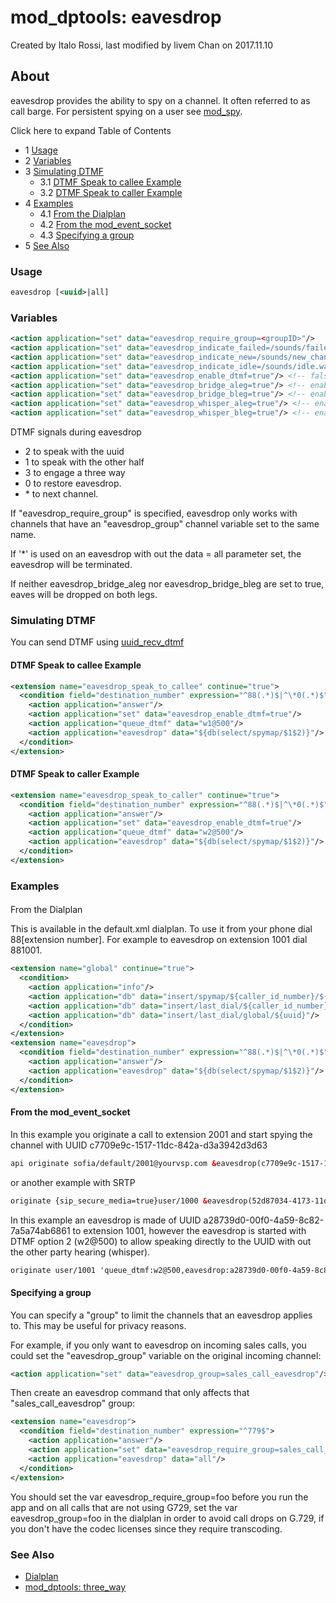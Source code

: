 
# mod_dptools: eavesdrop 

 Created by  Italo Rossi, last modified by  livem Chan on 2017.11.10

## About

eavesdrop provides the ability to spy on a channel. It often referred to as call barge. For persistent spying on a user see [mod\_spy](../mod_spy_6586547.mdx#about).

Click here to expand Table of Contents

* 1 [Usage](#-freeswitch--mod_dptools-eavesdrop-)
* 2 [Variables](#variables)
* 3 [Simulating DTMF](#simulating-dtmf)  
   * 3.1 [DTMF Speak to callee Example](#dtmf-speak-to-callee-example)  
   * 3.2 [DTMF Speak to caller Example](#dtmf-speak-to-caller-example)
* 4 [Examples](#examples)  
   * 4.1 [From the Dialplan](#-freeswitch--mod_dptools-eavesdrop-)  
   * 4.2 [From the mod\_event\_socket](#from-the-mod_event_socket-)  
   * 4.3 [Specifying a group](#specifying-a-group)
* 5 [See Also](#see-also)

### Usage

```xml
eavesdrop [<uuid>|all]
```

### Variables

```xml
<action application="set" data="eavesdrop_require_group=<groupID>"/>
<action application="set" data="eavesdrop_indicate_failed=/sounds/failed.wav"/>         <!-- used in 'eavesdrop all' case -->
<action application="set" data="eavesdrop_indicate_new=/sounds/new_chan_announce.wav"/> <!-- used in 'eavesdrop all' case -->
<action application="set" data="eavesdrop_indicate_idle=/sounds/idle.wav"/>             <!-- used in 'eavesdrop all' case -->
<action application="set" data="eavesdrop_enable_dtmf=true"/> <!-- false means no commands during eavesdrop -->
<action application="set" data="eavesdrop_bridge_aleg=true"/> <!-- enables listen to aleg -->
<action application="set" data="eavesdrop_bridge_bleg=true"/> <!-- enables listen to bleg -->
<action application="set" data="eavesdrop_whisper_aleg=true"/> <!-- enables whisper mode in aleg -->
<action application="set" data="eavesdrop_whisper_bleg=true"/> <!-- enables whisper mode in bleg -->
```

DTMF signals during eavesdrop

* 2 to speak with the uuid
* 1 to speak with the other half
* 3 to engage a three way
* 0 to restore eavesdrop.
* \* to next channel.

If "eavesdrop\_require\_group" is specified, eavesdrop only works with channels that have an "eavesdrop\_group" channel variable set to the same name.

If '\*' is used on an eavesdrop with out the data = all parameter set, the eavesdrop will be terminated.

If neither eavesdrop\_bridge\_aleg nor eavesdrop\_bridge\_bleg are set to true, eaves will be dropped on both legs.

### Simulating DTMF

You can send DTMF using [uuid\_recv\_dtmf](../mod_commands_1966741.mdx#uuid_recv_dtmf)

#### DTMF Speak to callee Example

```xml
<extension name="eavesdrop_speak_to_callee" continue="true">
  <condition field="destination_number" expression="^88(.*)$|^\*0(.*)$">
    <action application="answer"/>
    <action application="set" data="eavesdrop_enable_dtmf=true"/>
    <action application="queue_dtmf" data="w1@500"/>
    <action application="eavesdrop" data="${db(select/spymap/$1$2)}"/>
  </condition>
</extension>
```

#### DTMF Speak to caller Example

```xml
<extension name="eavesdrop_speak_to_caller" continue="true">
  <condition field="destination_number" expression="^88(.*)$|^\*0(.*)$">
    <action application="answer"/>
    <action application="set" data="eavesdrop_enable_dtmf=true"/>
    <action application="queue_dtmf" data="w2@500"/>
    <action application="eavesdrop" data="${db(select/spymap/$1$2)}"/>
  </condition>
</extension>
```

### Examples

####   
From the Dialplan

This is available in the default.xml dialplan. To use it from your phone dial 88\[extension number\]. For example to eavesdrop on extension 1001 dial 881001.

```xml
<extension name="global" continue="true">
  <condition>
    <action application="info"/>
    <action application="db" data="insert/spymap/${caller_id_number}/${uuid}"/>
    <action application="db" data="insert/last_dial/${caller_id_number}/${destination_number}"/>
    <action application="db" data="insert/last_dial/global/${uuid}"/>
  </condition>
</extension>
<extension name="eavesdrop">
  <condition field="destination_number" expression="^88(.*)$|^\*0(.*)$">
    <action application="answer"/>
    <action application="eavesdrop" data="${db(select/spymap/$1$2)}"/>
  </condition>
</extension>
```

#### From the mod_event_socket 

In this example you originate a call to extension 2001 and start spying the channel with UUID c7709e9c-1517-11dc-842a-d3a3942d3d63

```xml
api originate sofia/default/2001@yourvsp.com &eavesdrop(c7709e9c-1517-11dc-842a-d3a3942d3d63)
```

or another example with SRTP

```xml
originate {sip_secure_media=true}user/1000 &eavesdrop(52d87034-4173-11de-99ef-f1acc19bfdf1)
```

In this example an eavesdrop is made of UUID a28739d0-00f0-4a59-8c82-7a5a74ab6861 to extension 1001, however the eavesdrop is started with DTMF option 2 (w2@500) to allow speaking directly to the UUID with out the other party hearing (whisper).

```xml
originate user/1001 'queue_dtmf:w2@500,eavesdrop:a28739d0-00f0-4a59-8c82-7a5a74ab6861' inline
```

#### Specifying a group

You can specify a "group" to limit the channels that an eavesdrop applies to. This may be useful for privacy reasons.

For example, if you only want to eavesdrop on incoming sales calls, you could set the "eavesdrop\_group" variable on the original incoming channel:

```xml
<action application="set" data="eavesdrop_group=sales_call_eavesdrop"/>
```

Then create an eavesdrop command that only affects that "sales\_call\_eavesdrop" group:

```xml
<extension name="eavesdrop">
  <condition field="destination_number" expression="^779$">
    <action application="answer"/>
    <action application="set" data="eavesdrop_require_group=sales_call_eavesdrop"/>
    <action application="eavesdrop" data="all"/>
  </condition>
</extension>
```

You should set the var eavesdrop\_require\_group=foo before you run the app and on all calls that are not using G729, set the var eavesdrop\_group=foo in the dialplan in order to avoid call drops on G.729, if you don't have the codec licenses since they require transcoding.

### See Also

* [Dialplan](../../Dialplan/index.mdx#0-about)
* [mod\_dptools: three\_way](./6587079.mdx#about)


